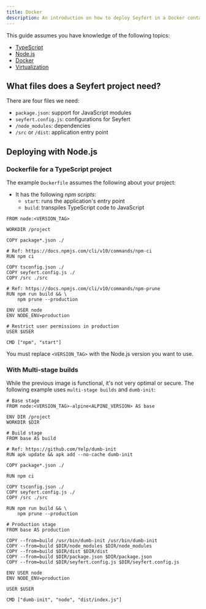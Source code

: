 ---
title: Docker
description: An introduction on how to deploy Seyfert in a Docker container
---

This guide assumes you have knowledge of the following topics:

- [TypeScript](https://www.typescriptlang.org/)
- [Node.js](https://nodejs.org/en)
- [Docker](https://www.docker.com/)
- [Virtualization](https://en.wikipedia.org/wiki/OS-level_virtualization)

## What files does a Seyfert project need?

There are four files we need:

- `package.json`: support for JavaScript modules
- `seyfert.config.js`: configurations for Seyfert
- `/node_modules`: dependencies
- `/src` or `/dist`: application entry point

## Deploying with Node.js

### Dockerfile for a TypeScript project

The example `Dockerfile` assumes the following about your project:

- It has the following *npm scripts*:
    - `start`: runs the application's entry point
    - `build`: transpiles TypeScript code to JavaScript

```docker
FROM node:<VERSION_TAG>

WORKDIR /project

COPY package*.json ./

# Ref: https://docs.npmjs.com/cli/v10/commands/npm-ci
RUN npm ci

COPY tsconfig.json ./
COPY seyfert.config.js ./
COPY /src ./src

# Ref: https://docs.npmjs.com/cli/v10/commands/npm-prune
RUN npm run build && \
    npm prune --production

ENV USER node
ENV NODE_ENV=production

# Restrict user permissions in production
USER $USER

CMD ["npm", "start"]
```

You must replace `<VERSION_TAG>` with the Node.js version you want to use.

### With Multi-stage builds

While the previous image is functional, it's not very optimal or secure. The following example uses `multi-stage builds` and `dumb-init`:

```docker
# Base stage
FROM node:<VERSION_TAG>-alpine<ALPINE_VERSION> AS base

ENV DIR /project
WORKDIR $DIR

# Build stage
FROM base AS build

# Ref: https://github.com/Yelp/dumb-init
RUN apk update && apk add --no-cache dumb-init

COPY package*.json ./

RUN npm ci

COPY tsconfig.json ./
COPY seyfert.config.js ./
COPY /src ./src

RUN npm run build && \
    npm prune --production

# Production stage
FROM base AS production

COPY --from=build /usr/bin/dumb-init /usr/bin/dumb-init
COPY --from=build $DIR/node_modules $DIR/node_modules
COPY --from=build $DIR/dist $DIR/dist
COPY --from=build $DIR/package.json $DIR/package.json
COPY --from=build $DIR/seyfert.config.js $DIR/seyfert.config.js

ENV USER node
ENV NODE_ENV=production

USER $USER

CMD ["dumb-init", "node", "dist/index.js"]
